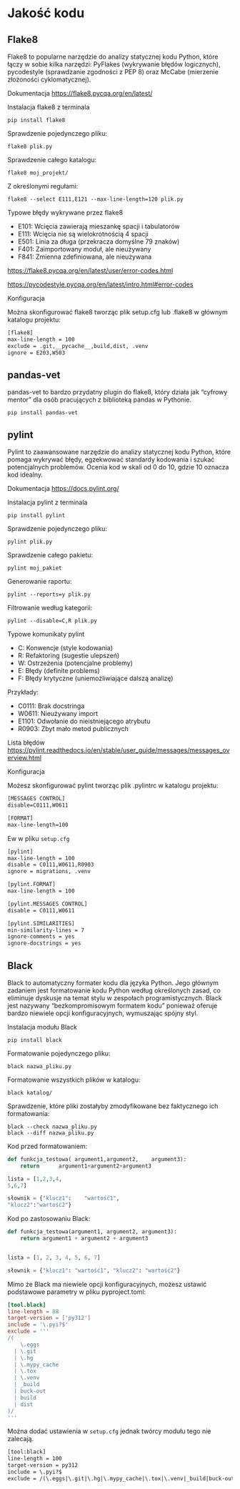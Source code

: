 # Jakość kodu

## Flake8

Flake8 to popularne narzędzie do analizy statycznej kodu Python, które łączy w sobie kilka narzędzi: PyFlakes (wykrywanie błędów logicznych), pycodestyle (sprawdzanie zgodności z PEP 8) oraz McCabe (mierzenie złożoności cyklomatycznej).

Dokumentacja <https://flake8.pycqa.org/en/latest/>

Instalacja flake8 z terminala

```
pip install flake8
```

Sprawdzenie pojedynczego pliku:
```
flake8 plik.py
```

Sprawdzenie całego katalogu:
```
flake8 moj_projekt/
```

Z określonymi regułami:
```
flake8 --select E111,E121 --max-line-length=120 plik.py
```

Typowe błędy wykrywane przez flake8

- E101: Wcięcia zawierają mieszankę spacji i tabulatorów
- E111: Wcięcia nie są wielokrotnością 4 spacji
- E501: Linia za długa (przekracza domyślne 79 znaków)
- F401: Zaimportowany moduł, ale nieużywany
- F841: Zmienna zdefiniowana, ale nieużywana

<https://flake8.pycqa.org/en/latest/user/error-codes.html>

<https://pycodestyle.pycqa.org/en/latest/intro.html#error-codes>

Konfiguracja

Można skonfigurować flake8 tworząc plik setup.cfg lub .flake8 w głównym katalogu projektu:

```txt
[flake8]
max-line-length = 100
exclude = .git,__pycache__,build,dist, .venv
ignore = E203,W503
```

## pandas-vet

pandas-vet to bardzo przydatny plugin do flake8, który działa jak "cyfrowy mentor" dla osób pracujących z biblioteką pandas w Pythonie.

```
pip install pandas-vet
```

## pylint

Pylint to zaawansowane narzędzie do analizy statycznej kodu Python, które pomaga wykrywać błędy, egzekwować standardy kodowania i szukać potencjalnych problemów. Ocenia kod w skali od 0 do 10, gdzie 10 oznacza kod idealny.

Dokumentacja <https://docs.pylint.org/>

Instalacja pylint z terminala

```
pip install pylint
```


Sprawdzenie pojedynczego pliku:
```
pylint plik.py
```

Sprawdzenie całego pakietu:
```
pylint moj_pakiet
```

Generowanie raportu:
```
pylint --reports=y plik.py
```

Filtrowanie według kategorii:
```
pylint --disable=C,R plik.py
```

Typowe komunikaty pylint

- C: Konwencje (style kodowania)
- R: Refaktoring (sugestie ulepszeń)
- W: Ostrzeżenia (potencjalne problemy)
- E: Błędy (definite problems)
- F: Błędy krytyczne (uniemożliwiające dalszą analizę)

Przykłady:

- C0111: Brak docstringa
- W0611: Nieużywany import
- E1101: Odwołanie do nieistniejącego atrybutu
- R0903: Zbyt mało metod publicznych

Lista błędów <https://pylint.readthedocs.io/en/stable/user_guide/messages/messages_overview.html>

Konfiguracja

Możesz skonfigurować pylint tworząc plik .pylintrc w katalogu projektu:

```txt
[MESSAGES CONTROL]
disable=C0111,W0611

[FORMAT]
max-line-length=100
```

Ew w pliku `setup.cfg`

```txt
[pylint]
max-line-length = 100
disable = C0111,W0611,R0903
ignore = migrations, .venv

[pylint.FORMAT]
max-line-length = 100

[pylint.MESSAGES CONTROL]
disable = C0111,W0611

[pylint.SIMILARITIES]
min-similarity-lines = 7
ignore-comments = yes
ignore-docstrings = yes
```

## Black

Black to automatyczny formater kodu dla języka Python. Jego głównym zadaniem jest formatowanie kodu Python według określonych zasad, co eliminuje dyskusje na temat stylu w zespołach programistycznych. Black jest nazywany "bezkompromisowym formatem kodu" ponieważ oferuje bardzo niewiele opcji konfiguracyjnych, wymuszając spójny styl.

Instalacja modułu Black

```
pip install black
```

Formatowanie pojedynczego pliku:

```
black nazwa_pliku.py
```

Formatowanie wszystkich plików w katalogu:

```
black katalog/
```

Sprawdzenie, które pliki zostałyby zmodyfikowane bez faktycznego ich formatowania:

```
black --check nazwa_pliku.py
black --diff nazwa_pliku.py
```


Kod przed formatowaniem:

```python
def funkcja_testowa( argument1,argument2,    argument3):
    return      argument1+argument2+argument3

lista = [1,2,3,4,
5,6,7]

słownik = {"klucz1":    "wartość1",
"klucz2":"wartość2"}
```

Kod po zastosowaniu Black:

```python
def funkcja_testowa(argument1, argument2, argument3):
    return argument1 + argument2 + argument3


lista = [1, 2, 3, 4, 5, 6, 7]

słownik = {"klucz1": "wartość1", "klucz2": "wartość2"}
```

Mimo że Black ma niewiele opcji konfiguracyjnych, możesz ustawić podstawowe parametry w pliku pyproject.toml:

```toml
[tool.black]
line-length = 88
target-version = ['py312']
include = '\.pyi?$'
exclude = '''
/(
    \.eggs
  | \.git
  | \.hg
  | \.mypy_cache
  | \.tox
  | \.venv
  | _build
  | buck-out
  | build
  | dist
)/
'''
```


Można dodać ustawienia w `setup.cfg` jednak twórcy modułu tego nie zalecają.

```txt
[tool:black]
line-length = 100
target-version = py312
include = \.pyi?$
exclude = /(\.eggs|\.git|\.hg|\.mypy_cache|\.tox|\.venv|_build|buck-out|build|dist)/
```